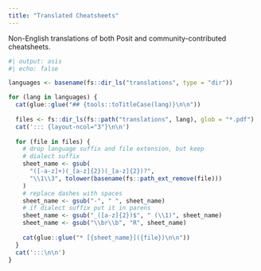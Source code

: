 ```yaml
---
title: "Translated Cheatsheets"
---
```


Non-English translations of both Posit and community-contributed cheatsheets.

```r
#| output: asis
#| echo: false

languages <- basename(fs::dir_ls("translations", type = "dir"))

for (lang in languages) {
  cat(glue::glue("## {tools::toTitleCase(lang)}\n\n"))
  
  files <- fs::dir_ls(fs::path("translations", lang), glob = "*.pdf")
  cat('::: {layout-ncol="3"}\n\n')
  
  for (file in files) {
    # drop language suffix and file extension, but keep 
    # dialect suffix
    sheet_name <- gsub(
      "([-a-z]+)(_[a-z]{2})(_[a-z]{2})?", 
      "\\1\\3", tolower(basename(fs::path_ext_remove(file)))
    )
    # replace dashes with spaces
    sheet_name <- gsub("-", " ", sheet_name)
    # if dialect suffix put it in parens
    sheet_name <- gsub("_([a-z]{2})$", " (\\1)", sheet_name)
    sheet_name <- gsub("\\br\\b", "R", sheet_name)
    
    cat(glue::glue("* [{sheet_name}]({file})\n\n"))
  }
  cat(':::\n\n')
}
```

